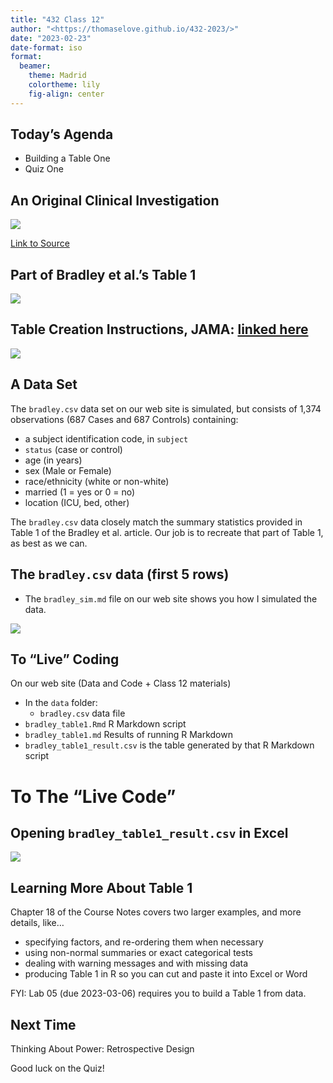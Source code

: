 ```yaml
---
title: "432 Class 12"
author: "<https://thomaselove.github.io/432-2023/>"
date: "2023-02-23"
date-format: iso
format: 
  beamer:
    theme: Madrid
    colortheme: lily
    fig-align: center
---
```


## Today's Agenda

- Building a Table One
- Quiz One

## An Original Clinical Investigation

![](c12/figures/bradley_title.png)

[Link to Source](https://jamanetwork.com/journals/jamanetworkopen/fullarticle/2720923)

## Part of Bradley et al.'s Table 1

![](c12/figures/bradley_table1.png)

## Table Creation Instructions, JAMA: [linked here](https://jama.jamanetwork.com/data/ifora-forms/jama/tablecreationinst.pdf)

![](c12/figures/jama_table_instructions.png)

## A Data Set

The `bradley.csv` data set on our web site is simulated, but consists of 1,374 observations (687 Cases and 687 Controls) containing:

- a subject identification code, in `subject`
- `status` (case or control)
- age (in years)
- sex (Male or Female)
- race/ethnicity (white or non-white)
- married (1 = yes or 0 = no)
- location (ICU, bed, other)

The `bradley.csv` data closely match the summary statistics provided in Table 1 of the Bradley et al. article. Our job is to recreate that part of Table 1, as best as we can.

## The `bradley.csv` data (first 5 rows)

- The `bradley_sim.md` file on our web site shows you how I simulated the data.

![](c12/figures/bradley_csv.png)

## To "Live" Coding

On our web site (Data and Code + Class 12 materials)

- In the `data` folder:
    - `bradley.csv` data file
- `bradley_table1.Rmd` R Markdown script
- `bradley_table1.md` Results of running R Markdown
- `bradley_table1_result.csv` is the table generated by that R Markdown script

# To The "Live Code"

## Opening `bradley_table1_result.csv` in Excel

![](c12/figures/bradley_table1_result.png)

## Learning More About Table 1

Chapter 18 of the Course Notes covers two larger examples, and more details, like...

- specifying factors, and re-ordering them when necessary
- using non-normal summaries or exact categorical tests
- dealing with warning messages and with missing data
- producing Table 1 in R so you can cut and paste it into Excel or Word

FYI: Lab 05 (due 2023-03-06) requires you to build a Table 1 from data.

## Next Time

Thinking About Power: Retrospective Design

Good luck on the Quiz!
